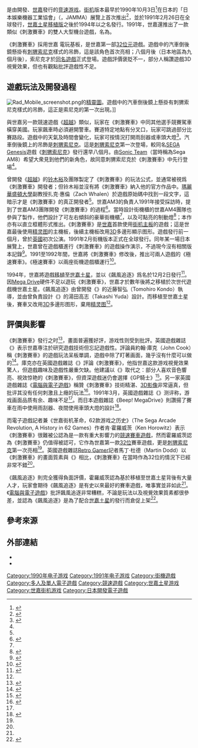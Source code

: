 {{NoteTA
| G1=Games
| 1=zh-cn:世嘉A; zh-tw:SEGA A; zh-hk:世嘉A; | d1 = 避免「世嘉AM3」「世嘉AM4」等轉爲「SEGAAM3」「SEGAAM4」
| 2=zh-hk:倒後鏡; zh-tw:後照鏡; zh-cn:后视镜;
}}
{{Infobox video game
| title = 刺激賽車
| image = Sega Afterburner.jpg
| japanese = ラッドモビール
| english = Rad Mobile
| caption = 機台在《[[衝破火網|衝破火網]]》機台右面
| developer = {{tsl|en|Sega AM3|世嘉AM3}}
| publisher = [[世嘉|世嘉]]
| released = '''街机'''{{vgr|JP|1990年10月3日|UK|1991年1月|WW|1991年2月26日}}'''世嘉土星'''{{vgr|JP|1994年12月2日}}
| genre = [[竞速游戏|竞速]]
| modes = [[单人电子游戏|单人]]、[[多人电子游戏|多人]]
| platforms = [[街机|街机]]、[[世嘉土星|世嘉土星]]
| arcade system = {{tsl|en|Sega System 32|世嘉 System 32}}
}}

{{vgname|刺激賽車|ja=ラッドモビール|en=Rad Mobile}}是由{{tsl|en|Sega AM3|世嘉AM3}}開發、[[世嘉|世嘉]]發行的[[竞速游戏|竞速游戏]]。[[電子遊樂場|街机]]版本最早於1990年10月3日<ref>{{cite web |title=Rad Mobile (Registration Number PA0000606075) |url=https://cocatalog.loc.gov |website=[[美國著作權局|美國著作權局]] |access-date=5 July 2021}}</ref>在日本的「日本娛樂機器工業協會」（{{lang|ja|日本アミュ一ズメントマシン協会}}，JAMMA）展覽上首次推出<ref>{{cite magazine|title=Overseas Readers Column: Sega's R & D Shows "System 32" Board|magazine=ゲームマシン|publisher=アミューズメント通信社|issue=388|date=1990年9月15日|page=22|url=https://onitama.tv/gamemachine/pdf/19900915p.pdf#page=12}}</ref>，並於1991年2月26日在全球發行，[[世嘉土星|世嘉土星]][[移植_(軟體)|移植版]]之後於1994年以{{vgname|飆風追逐|ja=ゲイルレーサー，Gale Racer}}之名發行。1991年，世嘉還推出了一款類似《刺激賽車》的雙人大型機台遊戲，名為{{vgname-nbl|極速賽車|ja=ラッドラリー|en=Rad Rally}}。

《刺激賽車》採用世嘉 {{tsl|en|System 32 (arcade)|System 32 (街機)|System 32}}電玩基板，是世嘉第一部[[32位元|32位元]]遊戲。遊戲中的汽車倒後鏡懸掛有[[刺猬索尼克_(角色)|刺猬索尼克]]樣式的吊飾，這是該角色首次亮相；八個月後（日本地區為九個月後），索尼克才於[[刺猬索尼克_(1991年游戏)|同名遊戲]]正式登場。遊戲評價褒貶不一，部分人稱讚遊戲3D視覺效果，但也有觀點批評遊戲性不足。

== 遊戲玩法及開發過程 ==

[[File:Rad_Mobile_screenshot.png|thumb]]的[[精靈圖|精靈圖]]。遊戲中的汽車倒後鏡上懸掛有刺猬索尼克樣式的吊飾，這正是索尼克的第一次出現。]]

與世嘉另一款競速遊戲《[[Out_Run|超越]]》類似，玩家在《刺激賽車》中同其他選手競賽駕車橫穿美國。玩家飆車時必須避開警車。賽道特定地點有分叉口，玩家可跳過部分比賽路段。遊戲中的天氣及時間會變化，玩家可按情況打開雨刮器或車頭大燈<ref name=":1">{{Cite web|url=https://www.retrogamer.net/retro_games90/the-terminator/|title=Rad Mobile|last=Dodd|first=Martin|date=2008-10-31|website=[[Retro_Gamer|Retro Gamer]]|publisher={{tsl|en|Imagine Publishing||Imagine Publishing}}|access-date=2019-01-18|archive-date=2019-04-10|archive-url=https://web.archive.org/web/20190410193142/https://www.retrogamer.net/retro_games90/the-terminator/|dead-url=no}}</ref>。汽車倒後鏡上的吊飾是[[刺猬索尼克_(1991年游戏)|刺猬索尼克]]。這是[[刺猬索尼克_(角色)|刺猬索尼克]]第一次登場，較同名[[Mega_Drive|SEGA Genesis]]遊戲《[[刺猬索尼克_(1991年游戏)|刺猬索尼克]]》發行還早八個月。由[[Sonic_Team|Sonic Team]]（當時稱為Sega AM8）希望大衆見到他們的新角色，故同意刺猬索尼克於《刺激賽車》中先行登場<ref name=":0" />。

曾開發《[[Out_Run|超越]]》的[[铃木裕|铃木裕]]及{{tsl|en|Sega AM2|世嘉AM2}}團隊製定了《刺激賽車》的玩法公式，並通常被視爲《刺激賽車》開發者；但铃木裕並沒有將《刺激賽車》納入他的官方作品中。[[瑪麗華盛頓大學|瑪麗華盛頓大學]]副教授扎克·惠倫（Zach Whalen）於遊戲原始碼中找到一段文字，這暗示{{tsl|en|Sega AM3|世嘉AM3}}才是《刺激賽車》的真正開發者<ref name=":0" />。世嘉AM3的負責人{{tsl|ja|小口久雄|小口久雄}}1991年接受採訪時，提到了世嘉AM3團隊開發《刺激賽車》的過程<ref>{{Cite magazine|last=|first=|date=April 1991|title=Sega Art Development Confidential|url=|magazine=Beep! MegaDrive|language=ja|publisher=[[軟銀集團|SoftBank Group]]|page=123|doi=|pmid=|access-date=}}</ref>。當時設計街機櫃的世嘉AM4團隊也參與了製作，他們設計了可左右傾斜的豪華街機櫃<ref name=":0" />，以及可點亮的制動燈<ref>{{Cite magazine|last=Uki|first=Suzi|date=May 1991|title=Hot Slots|url=|magazine={{tsl|en|Raze (magazine)||Raze}}|publisher={{tsl|en|Newsfield||Newsfield}}|issue=7|page=71|doi=|issn=0960-7706|pmid=|access-date=}}</ref>；本作亦有以直立框體形式推出。《刺激賽車》是[[世嘉|世嘉]]首款使用{{tsl|en|Sega System 32|世嘉 System 32}}[[街机主板|街机主板]]的遊戲；這是世嘉最後使用[[精灵图|精灵图]]的主機板，後續主機板改用[[三维计算机图形|3D]]多邊形顯示图形。遊戲發行前一個月，曾於[[英國|英國]]{{tsl|en|Amusement Trades Exhibition International|國際娛樂展}}初次公演。1991年2月街機版本正式在全球發行。同年某一場日本展覽上，世嘉曾在{{tsl|en|R360||R360}}遊戲櫃進行《刺激賽車》的遊戲操作演示，不過現今沒有相關版本記錄<ref name=":0">{{Cite book|title=The Sega Arcade Revolution, A History in 62 Games|last=Horowitz|first=Ken|publisher=[[麥克法蘭公司出版社|McFarland & Company]]|year=2018|isbn=9781476631967|location=|pages=182–184}}</ref>。1991至1992年間，世嘉將《刺激賽車》修改後，推出可兩人遊戲的《極速賽車》。《極速賽車》以兩座街機遊戲櫃運行<ref>{{Cite magazine|last=|first=|date=September 1991|title=Rad Rally|url=|magazine=Beep! MegaDrive|language=ja|page=137|pages=|doi=|pmid=|access-date=}}</ref>。

1994年，世嘉將遊戲[[移植_(軟體)|移植]]至[[世嘉土星|世嘉土星]]，並以《飆風追逐》爲名於12月2日發行<ref>{{cite magazine|date=March 1995|title=Gale Racer|url=https://archive.org/download/GamePro_Issue_068_March_1995/GamePro_Issue_068_March_1995.cbr|magazine=[[GamePro|GamePro]]|publisher=[[国际数据集团|IDG]]|issue=68|page=34|access-date=2018-11-14}}</ref>。因[[Mega_Drive|Mega Drive]]硬件不足以遊玩《刺激賽車》，世嘉才於數年後將之移植於次世代遊戲機世嘉土星。《飆風追逐》由曾開發《{{tsl|en|Panzer Dragoon|飛龍騎士系列}}》的近藤智弘（Tomohiro Kondo）執導，並由曾負責設計《{{tsl|en|The Revenge of Shinobi|忍者的複仇}}》的湯田高志（Takashi Yuda）設計。而移植至世嘉土星後，賽車又改用[[三维计算机图形|3D]]多邊形图形，棄用[[精灵图|精灵图]]<ref name=":0" />。

== 評價與影響 ==

{{Video game reviews
| rev1 = {{tsl|en|Sinclair User||Sinclair User}}
| rev1Score = 74/100<ref name="coinops" />
| rev2 = Beep! MegaDrive
| rev2Score = {{Rating|3.5|5}}<ref name="beep" />
| Fam=土星：24/40<ref>{{cite magazine|title=SegaSaturn GameCross Review: ゲイルレーサー.|magazine=[[Fami通|Sega Saturn Tsūshin]]|issue=1|page=7|date=1994-12-02}}</ref>
| CP=85%（土星）<ref>{{cite magazine|title=Saturn Review: Gale Racer|magazine=Consoles Plus|date=January 1995|page=148|issue=39|language=fr}}</ref>
|rev3={{tsl|en|Mean Machines||Mean Machines Sega}}
|rev3Score=土星：35/100<ref>{{cite magazine|title=Gale Racer|magazine={{tsl|en|Mean Machines||Mean Machines Sega}}|date=February 1995}}</ref>
|JP=35%（土星）<ref>{{cite magazine|title=Gale Racer|magazine=Joypad|language=fr|last=Olivier|date=February 1995|page=56|issue=39}}</ref>
}}

《刺激賽車》發行之时<ref>{{cite magazine|last=|first=|title=Game Machine's Best Hit Games 25 - アップライト, コックピット型TVゲーム機 (Upright/Cockpit Videos)|magazine={{tsl|ja|ゲームマシン|Game Machine}}|issue=400|publisher={{tsl|ja|アミューズメント通信社|Amusement Press, Inc.}}|date=1991-04-01|page=32|language=ja}}</ref>，畫面普遍獲好評，游戏性则受到批評。英國遊戲雜誌《{{tsl|en|Sinclair User||Sinclair User}}》表示世嘉専注於研究遊戲技術但忘記遊戲性。評論員約翰·庫克（John Cook）稱《刺激賽車》的遊戲玩法呆板單調，遊戲中除了盯著画面，幾乎沒有什麼可以做的<ref name="coinops">{{Cite magazine|last=Cook|first=John|date=March 1991|title=Coin Ops|url=|magazine={{tsl|en|Sinclair User||Sinclair User}}|publisher={{tsl|en|EMAP||EMAP}}|pages=54–55|doi=|issn=0262-5458|pmid=|access-date=}}</ref>。庫克亦在英國遊戲雜誌《{{tsl|en|The One (magazine)|The One (雜誌)|The One}}》評論《刺激賽車》，他指世嘉这款游戏視覺效果驚人，但遊戲趣味及遊戲性嚴重欠缺。他建議以《{{tsl|en|GP Rider|GP騎士}}》取代之：部分人喜欢音色響亮、視效惊艳的《刺激賽車》，但資深遊戲迷仍會選擇《GP騎士》<ref>{{cite magazine|title = Arcades: Rad Mobile|date = April 1991|url = https://archive.org/details/theone-magazine-31/page/n85|magazine = The One|publisher = emap Images|last = Cook|first = John|issue = 31|page = 87}}</ref>。另一家英國遊戲雜誌《[[電腦與電子遊戲|電腦與電子遊戲]]》稱贊《刺激賽車》技術精湛、[[3D電腦圖形|3D影像]]非常逼真，但批评其没有任何刺激且上癮的玩法<ref>{{Cite magazine|last=Jaz|first=|date=March 1991|title=Jazza's Arcade Action|url=|magazine=[[电脑与电子游戏|Computer and Video Games]]|publisher=[[未來出版社|未來出版社]]|pages=96–97|doi=|issn=0261-3697|pmid=|access-date=}}</ref>。1991年3月，英國遊戲雜誌《{{tsl|en|ACE (magazine)|ACE (雜誌)|Ace}}》测评称，游戏画面品质有余、趣味不足<ref name=":0" />。而日本遊戲雜誌《Beep! MegaDrive》則讚揚了賽車在雨中使用雨刮器、夜間使用車頭大燈的設計<ref name="beep">{{Cite magazine|last=|first=|date=May 1991|title=Rad Mobile|url=|magazine=Beep! MegaDrive|language=ja|publisher=[[軟銀集團|SoftBank Group]]|page=127|doi=|pmid=|access-date=}}</ref>。

而電子遊戲記者兼《世嘉街机革命，62款游戏之历史》（The Sega Arcade Revolution, A History in 62 Games）作者肯·霍羅威茨（Ken Horowitz）表示《刺激賽車》很難被公認為是一款有重大影響力的[[競速遊戲|競速賽車遊戲]]，然而霍羅威茨認為《刺激賽車》仍值得被認可，它作為世嘉第一款[[32位|32位]]賽車遊戲，更是[[刺猬索尼克_(角色)|刺猬索尼克]]第一次亮相<ref name=":0" />。英國遊戲雜誌[[Retro_Gamer|Retro Gamer]]記者馬丁·杜德（Martin Dodd）以《刺激賽車》的畫面質素與《{{tsl|en|Power Drift||Power Drift}}》相比，《刺激賽車》在當時作為32位的情況下已經非常不錯<ref name=":1" />。

《飆風追逐》則完全獲得負面評價，霍羅威茨認為基於移植至世嘉土星背後有大量人才，玩家會期待《飆風追逐》是有史以來最好的賽車遊戲，唯事實並非如此<ref name=":0" />。《[[電腦與電子遊戲|電腦與電子遊戲]]》批評飆風追逐非常糟糕，不論是玩法以及視覺效果質素都很參差，並認為《飆風追逐》是為了配合[[世嘉土星|世嘉土星]]的發行而倉促上架<ref>{{cite magazine|date=February 1995|title=Gale Racer|magazine=Computer and Video Games|issue=159|page=34}}</ref>。

== 參考來源 ==
{{Reflist}}

== 外部連結 ==

* {{KLOV game|id=9234}}
* {{moby game|id=/rad-mobile}}

{{DEFAULTSORT:Rad Mobile}}
[[Category:1990年电子游戏|Category:1990年电子游戏]]
[[Category:1991年电子游戏|Category:1991年电子游戏]]
[[Category:街機遊戲|Category:街機遊戲]]
[[Category:多人及單人電子遊戲|Category:多人及單人電子遊戲]]
[[Category:競速遊戲|Category:競速遊戲]]
[[Category:世嘉土星游戏|Category:世嘉土星游戏]]
[[Category:世嘉街机游戏|Category:世嘉街机游戏]]
[[Category:日本開發電子遊戲|Category:日本開發電子遊戲]]
{{GA}}